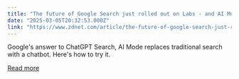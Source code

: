 ```yaml
---
title: "The future of Google Search just rolled out on Labs - and AI Mode changes everything"
date: "2025-03-05T20:32:53.000Z"
link: "https://www.zdnet.com/article/the-future-of-google-search-just-rolled-out-on-labs-and-ai-mode-changes-everything/"
---
```


Google's answer to ChatGPT Search, AI Mode replaces traditional search with a chatbot. Here's how to try it.

[Read more](https://www.zdnet.com/article/the-future-of-google-search-just-rolled-out-on-labs-and-ai-mode-changes-everything/)
